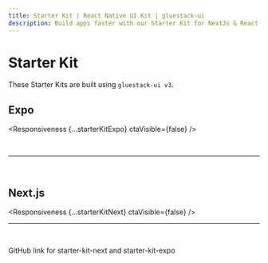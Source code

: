 ```yaml
---
title: Starter Kit | React Native UI Kit | gluestack-ui
description: Build apps faster with our Starter Kit for NextJs & React Native. Compatible with React Native Expo & NextJs, it offers a seamless React Native UI kit for streamlined app development.
---
```


# Starter Kit

These Starter Kits are built using `gluestack-ui v3`.

## Expo

<Responsiveness {...starterKitExpo} ctaVisible={false} />

<br />

---

<br />

## Next.js

<Responsiveness {...starterKitNext} ctaVisible={false} />

---

<br />

GitHub link for <StarterKitLink>starter-kit-next</StarterKitLink> and <StarterKitLink>starter-kit-expo</StarterKitLink>
